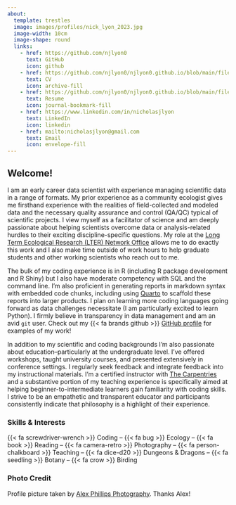```yaml
---
about:
  template: trestles
  image: images/profiles/nick_lyon_2023.jpg
  image-width: 10cm
  image-shape: round
  links:
    - href: https://github.com/njlyon0
      text: GitHub
      icon: github
    - href: https://github.com/njlyon0/njlyon0.github.io/blob/main/files/LyonCV.pdf
      text: CV
      icon: archive-fill
    - href: https://github.com/njlyon0/njlyon0.github.io/blob/main/files/LyonResume.pdf
      text: Resume
      icon: journal-bookmark-fill
    - href: https://www.linkedin.com/in/nicholasjlyon
      text: LinkedIn
      icon: linkedin
    - href: mailto:nicholasjlyon@gmail.com
      text: Email
      icon: envelope-fill
---
```


## Welcome!

I am an early career data scientist with experience managing scientific data in a range of formats. My prior experience as a community ecologist gives me firsthand experience with the realities of field-collected and modeled data and the necessary quality assurance and control (QA/QC) typical of scientific projects. I view myself as a facilitator of science and am deeply passionate about helping scientists overcome data or analysis-related hurdles to their exciting discipline-specific questions. My role at the [Long Term Ecological Research (LTER) Network Office](https://lternet.edu/) allows me to do exactly this work and I also make time outside of work hours to help graduate students and other working scientists who reach out to me.

The bulk of my coding experience is in R (including R package development and R Shiny) but I also have moderate competency with SQL and the command line. I'm also proficient in generating reports in markdown syntax with embedded code chunks, including using [Quarto](https://quarto.org/) to scaffold these reports into larger products. I plan on learning more coding languages going forward as data challenges necessitate (I am particularly excited to learn Python). I firmly believe in transparency in data management and am an avid `git` user. Check out my {{< fa brands github >}} [GitHub profile](https://github.com/njlyon0){target="_blank"} for examples of my work!

In addition to my scientific and coding backgrounds I'm also passionate about education--particularly at the undergraduate level. I've offered workshops, taught university courses, and presented extensively in conference settings. I regularly seek feedback and integrate feedback into my instructional materials. I'm a certified instructor with [The Carpentries](https://carpentries.org/) and a substantive portion of my teaching experience is specifically aimed at helping beginner-to-intermediate learners gain familiarity with coding skills. I strive to be an empathetic and transparent educator and participants consistently indicate that philosophy is a highlight of their experience.

### Skills & Interests

{{< fa screwdriver-wrench >}} Coding -- {{< fa bug >}} Ecology -- {{< fa book >}} Reading -- {{< fa camera-retro >}} Photography -- {{< fa person-chalkboard >}} Teaching -- {{< fa dice-d20 >}} Dungeons & Dragons -- {{< fa seedling >}} Botany -- {{< fa crow >}} Birding

### Photo Credit

Profile picture taken by [Alex Phillips Photography](https://alexphillipsphoto.com/). Thanks Alex!
